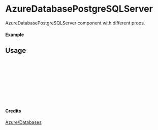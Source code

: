 
<Meta of={AzureDatabasePostgreSQLServer} title="Azure/Databases/AzureDatabasePostgreSQLServer" />

# AzureDatabasePostgreSQLServer

AzureDatabasePostgreSQLServer component with different props.

#### Example

<Canvas of={AzureDatabasePostgreSQLServer.Primary} />

## Usage

```ts
import { AzureDatabasePostgreSQLServer } from "yadl-ui";

const Example = () => {
  return (
      <AzureDatabasePostgreSQLServer />
  );
};

export default Example;
```

#### Credits
[Azure/Databases](https://learn.microsoft.com/en-us/azure/architecture/icons/)
